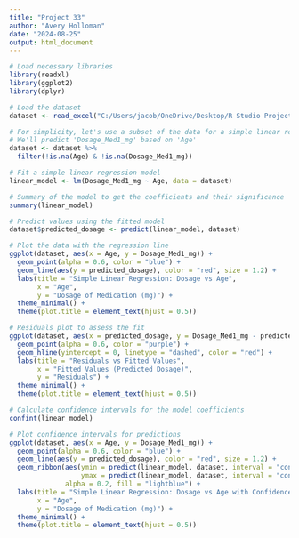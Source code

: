 ---
title: "Project 33"
author: "Avery Holloman"
date: "2024-08-25"
output: html_document
---

```{r}
# Load necessary libraries
library(readxl)
library(ggplot2)
library(dplyr)

# Load the dataset
dataset <- read_excel("C:/Users/jacob/OneDrive/Desktop/R Studio Projects 2024/Datasets/healthcare.xlsx")

# For simplicity, let's use a subset of the data for a simple linear regression example
# We'll predict 'Dosage_Med1_mg' based on 'Age'
dataset <- dataset %>%
  filter(!is.na(Age) & !is.na(Dosage_Med1_mg))

# Fit a simple linear regression model
linear_model <- lm(Dosage_Med1_mg ~ Age, data = dataset)

# Summary of the model to get the coefficients and their significance
summary(linear_model)

# Predict values using the fitted model
dataset$predicted_dosage <- predict(linear_model, dataset)

# Plot the data with the regression line
ggplot(dataset, aes(x = Age, y = Dosage_Med1_mg)) +
  geom_point(alpha = 0.6, color = "blue") +
  geom_line(aes(y = predicted_dosage), color = "red", size = 1.2) +
  labs(title = "Simple Linear Regression: Dosage vs Age",
       x = "Age",
       y = "Dosage of Medication (mg)") +
  theme_minimal() +
  theme(plot.title = element_text(hjust = 0.5))

# Residuals plot to assess the fit
ggplot(dataset, aes(x = predicted_dosage, y = Dosage_Med1_mg - predicted_dosage)) +
  geom_point(alpha = 0.6, color = "purple") +
  geom_hline(yintercept = 0, linetype = "dashed", color = "red") +
  labs(title = "Residuals vs Fitted Values",
       x = "Fitted Values (Predicted Dosage)",
       y = "Residuals") +
  theme_minimal() +
  theme(plot.title = element_text(hjust = 0.5))

# Calculate confidence intervals for the model coefficients
confint(linear_model)

# Plot confidence intervals for predictions
ggplot(dataset, aes(x = Age, y = Dosage_Med1_mg)) +
  geom_point(alpha = 0.6, color = "blue") +
  geom_line(aes(y = predicted_dosage), color = "red", size = 1.2) +
  geom_ribbon(aes(ymin = predict(linear_model, dataset, interval = "confidence")[, "lwr"],
                  ymax = predict(linear_model, dataset, interval = "confidence")[, "upr"]),
              alpha = 0.2, fill = "lightblue") +
  labs(title = "Simple Linear Regression: Dosage vs Age with Confidence Intervals",
       x = "Age",
       y = "Dosage of Medication (mg)") +
  theme_minimal() +
  theme(plot.title = element_text(hjust = 0.5))
```
